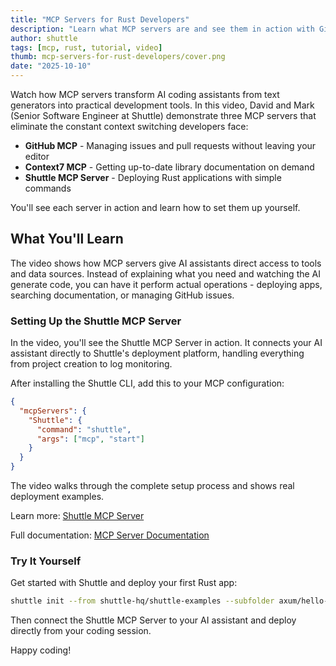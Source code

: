 ```yaml
---
title: "MCP Servers for Rust Developers"
description: "Learn what MCP servers are and see them in action with GitHub, Context7, and Shuttle integrations"
author: shuttle
tags: [mcp, rust, tutorial, video]
thumb: mcp-servers-for-rust-developers/cover.png
date: "2025-10-10"
---
```


Watch how MCP servers transform AI coding assistants from text generators into practical development tools. In this video, David and Mark (Senior Software Engineer at Shuttle) demonstrate three MCP servers that eliminate the constant context switching developers face:

- **GitHub MCP** - Managing issues and pull requests without leaving your editor
- **Context7 MCP** - Getting up-to-date library documentation on demand
- **Shuttle MCP Server** - Deploying Rust applications with simple commands

You'll see each server in action and learn how to set them up yourself.

<YouTubeEmbed videoId="eQdCSsdqLkk" title="MCP Servers for Rust Developers" />

## What You'll Learn

The video shows how MCP servers give AI assistants direct access to tools and data sources. Instead of explaining what you need and watching the AI generate code, you can have it perform actual operations - deploying apps, searching documentation, or managing GitHub issues.

### Setting Up the Shuttle MCP Server

In the video, you'll see the Shuttle MCP Server in action. It connects your AI assistant directly to Shuttle's deployment platform, handling everything from project creation to log monitoring.

After installing the Shuttle CLI, add this to your MCP configuration:

```json
{
  "mcpServers": {
    "Shuttle": {
      "command": "shuttle",
      "args": ["mcp", "start"]
    }
  }
}
```

The video walks through the complete setup process and shows real deployment examples.

Learn more: [Shuttle MCP Server](https://www.shuttle.dev/blog/2025/10/08/shuttle-mcp?utm_source=shuttle_blog&utm_medium=video&utm_campaign=mcp_servers)

Full documentation: [MCP Server Documentation](https://docs.shuttle.dev/integrations/mcp-server?utm_source=shuttle_blog&utm_medium=video&utm_campaign=mcp_servers)

<DiscordCTA />

### Try It Yourself

Get started with Shuttle and deploy your first Rust app:

```bash
shuttle init --from shuttle-hq/shuttle-examples --subfolder axum/hello-world
```

Then connect the Shuttle MCP Server to your AI assistant and deploy directly from your coding session.

Happy coding!

